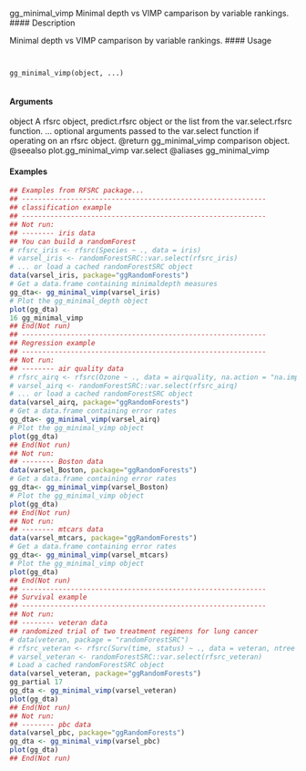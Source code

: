 gg_minimal_vimp Minimal depth vs VIMP camparison by variable rankings.
#### Description 

Minimal depth vs VIMP camparison by variable rankings.
#### Usage 
<pre><code>

gg_minimal_vimp(object, ...)

</code></pre>
#### Arguments

object A rfsrc object, predict.rfsrc object or the list from the var.select.rfsrc
function.
... optional arguments
 passed to the var.select function if operating on an rfsrc
object.
@return gg_minimal_vimp comparison object.
@seealso plot.gg_minimal_vimp var.select
@aliases gg_minimal_vimp

#### Examples 

```r

## Examples from RFSRC package...
## ------------------------------------------------------------
## classification example
## ------------------------------------------------------------
## Not run:
## -------- iris data
## You can build a randomForest
# rfsrc_iris <- rfsrc(Species ~ ., data = iris)
# varsel_iris <- randomForestSRC::var.select(rfsrc_iris)
# ... or load a cached randomForestSRC object
data(varsel_iris, package="ggRandomForests")
# Get a data.frame containing minimaldepth measures
gg_dta<- gg_minimal_vimp(varsel_iris)
# Plot the gg_minimal_depth object
plot(gg_dta)
16 gg_minimal_vimp
## End(Not run)
## ------------------------------------------------------------
## Regression example
## ------------------------------------------------------------
## Not run:
## -------- air quality data
# rfsrc_airq <- rfsrc(Ozone ~ ., data = airquality, na.action = "na.impute")
# varsel_airq <- randomForestSRC::var.select(rfsrc_airq)
# ... or load a cached randomForestSRC object
data(varsel_airq, package="ggRandomForests")
# Get a data.frame containing error rates
gg_dta<- gg_minimal_vimp(varsel_airq)
# Plot the gg_minimal_vimp object
plot(gg_dta)
## End(Not run)
## Not run:
## -------- Boston data
data(varsel_Boston, package="ggRandomForests")
# Get a data.frame containing error rates
gg_dta<- gg_minimal_vimp(varsel_Boston)
# Plot the gg_minimal_vimp object
plot(gg_dta)
## End(Not run)
## Not run:
## -------- mtcars data
data(varsel_mtcars, package="ggRandomForests")
# Get a data.frame containing error rates
gg_dta<- gg_minimal_vimp(varsel_mtcars)
# Plot the gg_minimal_vimp object
plot(gg_dta)
## End(Not run)
## ------------------------------------------------------------
## Survival example
## ------------------------------------------------------------
## Not run:
## -------- veteran data
## randomized trial of two treatment regimens for lung cancer
# data(veteran, package = "randomForestSRC")
# rfsrc_veteran <- rfsrc(Surv(time, status) ~ ., data = veteran, ntree = 100)
# varsel_veteran <- randomForestSRC::var.select(rfsrc_veteran)
# Load a cached randomForestSRC object
data(varsel_veteran, package="ggRandomForests")
gg_partial 17
gg_dta <- gg_minimal_vimp(varsel_veteran)
plot(gg_dta)
## End(Not run)
## Not run:
## -------- pbc data
data(varsel_pbc, package="ggRandomForests")
gg_dta <- gg_minimal_vimp(varsel_pbc)
plot(gg_dta)
## End(Not run)
```
